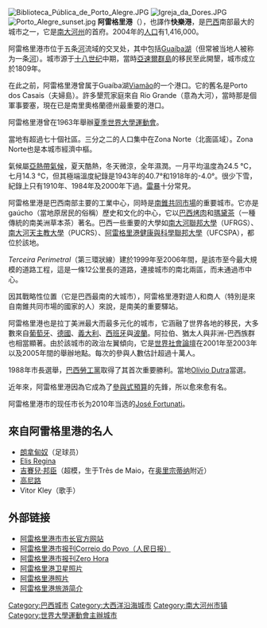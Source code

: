 {{Copy edit|time=2022-05-13T12:31:43+00:00}}
{{unreferenced|time=2019-11-13}}
{{noteTA
|1=zh:亞速爾;zh-tw:亞速;
|2=zh:南大河;zh-tw:南大河;
|3=zh-hans:罗纳尔迪尼奥;
}}
{{Infobox settlement
|name = 阿雷格里港
|native_name = Porto Alegre
|settlement_type = [[城市|城市]]
|official_name = O Município do Porto Alegre
|motto = Loyal and Valiant city of Porto Alegre
|image_skyline = Collage of Porto Alegre.png
|imagesize = 270px
|image_caption = 左上起：Usina do Gasômetro; the Laçador statue (symbol of the city); panoramic view of the port; Public Market; Monument to the [[Azorean_people|Azorean people]] with the Administrative Center of the State of Rio Grande do Sul.
|image_flag = Bandeira de Porto Alegre (RS).svg
|image_seal = Porto Alegre (RS) - Brasao .svg
|image_map = Locator map of Porto Alegre in Rio Grande do Sul.svg
|pushpin_map=Brazil
|pushpin_map_size=250
|pushpin_map_caption=阿雷格里港在巴西的位置
|coordinates_display = inline,title
|coordinates_region = BR
|subdivision_type = 國家
|subdivision_type1 = [[巴西行政區劃|州]]
|subdivision_type2 = [[Mesoregions_of_Brazil|Mesoregion]]
|subdivision_type3 = [[Microregions_of_Brazil|Microregion]]
|subdivision_name = {{BRA}}
|subdivision_name1 = [[南大河州|南大河州]]
|subdivision_name2 = [[Metropolitana_de_Porto_Alegre|Metropolitana de Porto Alegre]]
|subdivision_name3 = [[Porto_Alegre_(microregion)|Porto Alegre]]
|leader_title = [[市長|市長]]
|leader_name = José Fortunati（[[民主勞動黨_(巴西)|PDT]]）
|established_title = 成立
|established_date = 1772年3月26日
|area_footnotes =
|area_magnitude = 
|area_total_km2 = 496.827
|area_total_sq_mi =
|area_land_km2 =
|area_land_sq_mi =
|area_water_km2 =
|area_water_sq_mi =
|population_demonym= Porto-alegrenses
|population_as_of = 2010年
|population_total = 1,509,939（全國第10位） 
|population_footnotes = 
|population_density_km2 = 3039
|population_density_sq_mi =
|population_metro = 4,405,769（全國第4位）
|population_density_metro_km2 = 
|timezone = [[UTC|UTC-3]]
|utc_offset = -3
|timezone_DST = [[UTC|UTC-2]]
|utc_offset_DST = -2
|latd=30 |latm=01 |lats=59 |latNS=S |longd=51 |longm=13 |longs=48 |longEW=W
|elevation_footnotes =
|elevation_m = 10
|elevation_ft =
|area_code = +55 51
|postal_code_type = 邮政编码
|postal_code = 90000-000
|blank_name = 
|blank_info =
|website = [https://web.archive.org/web/20030624141434/http://portoalegre.rs.gov.br/ Porto Alegre, Rio Grande do Sul]
}}

[[File:Biblioteca_Pública_de_Porto_Alegre.JPG|thumb]]
[[File:Igreja_da_Dores.JPG|thumb]]
[[File:Porto_Alegre_sunset.jpg|thumb]]
'''阿雷格里港'''（{{lang-pt|Porto Alegre}}），也譯作'''快樂港'''，是[[巴西|巴西]]南部最大的城市之一，它是[[南大河州|南大河州]]的首府。2004年的[[人口|人口]]有1,416,000。<!---其中[[市区人口|市区人口]]为3,500,000，是巴西第四大的人口，也是[[南美洲|南美洲]]第十大的人口。--->

阿雷格里港市位于五条[[河|河]]流域的交叉处，其中包括[[Guaíba湖|Guaíba湖]]（但常被当地人被称为一条[[河|河]]）。城市源于[[十八世纪|十八世纪]]中期，當時[[亞速爾群島|亞速爾群島]]的移民至此開墾，城市成立於1809年。

在此之前，阿雷格里港曾属于Guaíba湖[[Viamão|Viamão]]的一个港口。它的舊名是Porto dos Casais（夫婦島）。許多墾荒家庭來自 Rio Grande（意為大河），當時那是個軍事要塞，現在已是南里奧格蘭德州最重要的港口。

阿雷格里港曾在1963年舉辦[[1963年夏季世界大學運動會|夏季世界大學運動會]]。

當地有超過七十個社區。三分之二的人口集中在Zona Norte（北面區域）。Zona Norte也是本城市經濟中樞。

氣候屬[[亞熱帶氣候|亞熱帶氣候]]，夏天酷熱，冬天微涼，全年濕潤。一月平均溫度為24.5 °C，七月14.3 °C，但其極端溫度紀錄是1943年的40.7°和1918年的-4.0°。很少下雪，紀錄上只有1910年、1984年及2000年下過。[[雷暴|雷暴]]十分常見。

阿雷格里港是巴西南部主要的工業中心，同時是[[南錐共同市場|南錐共同市場]]的重要城市。它亦是 gaúcho（當地原居民的俗稱）歷史和文化的中心，它以[[巴西烤肉|巴西烤肉]]和[[瑪黛茶|瑪黛茶]]（一種傳統的南美洲草本茶）著名。巴西一些重要的大學如[[南大河聯邦大學|南大河聯邦大學]]（UFRGS）、[[南大河天主教大學|南大河天主教大學]]（PUCRS）、[[阿雷格里港健康與科學聯邦大學|阿雷格里港健康與科學聯邦大學]]（UFCSPA），都位於該地。

''Terceira Perimetral''（第三環狀線）建於1999年至2006年間，是該市至今最大規模的道路工程，這是一條12公里長的道路，連接城市的南北兩區，而未通過市中心。

因其戰略性位置（它是巴西最南的大城市），阿雷格里港對遊人和商人（特別是來自南錐共同市場的國家的人）來說，是南美的重要驛站。

阿雷格里港也是拉丁美洲最大而最多元化的城市，它涵融了世界各地的移民，大多數來自[[葡萄牙|葡萄牙]]、[[德國|德國]]、[[義大利|義大利]]、[[西班牙|西班牙]]與[[波蘭|波蘭]]。阿拉伯、猶太人與非洲-巴西族群也相當顯著。由於該城市的政治左翼傾向，它是[[世界社會論壇|世界社會論壇]]在2001年至2003年以及2005年間的舉辦地點。每次的參與人數估計超過十萬人。

1988年市長選舉，[[巴西勞工黨|巴西勞工黨]]取得了其首次重要勝利。當地[[Olívio_Dutra|Olívio Dutra]]當選。

近年來，阿雷格里港因為它成為了[[參與式預算|參與式預算]]的先鋒，所以愈來愈有名。

阿雷格里港市的现任市长为2010年当选的[[José_Fortunati|José Fortunati]]。

== 來自阿雷格里港的名人 ==
* [[朗拿甸奴|朗拿甸奴]]（足球员）
* [[Elis_Regina|Elis Regina]]
* [[吉賽兒·邦臣|吉賽兒·邦臣]]（超模，生于Três de Maio，在[[奥里宗蒂纳|奥里宗蒂纳]]附近）
* [[高尼路|高尼路]]
* Vitor Kley（歌手）

== 外部链接 ==
{{commons category|Porto Alegre}}
* [https://web.archive.org/web/20030624141434/http://portoalegre.rs.gov.br/ 阿雷格里港市市长官方网站]{{pt icon}}
* [http://www.correiodopovo.com.br/ 阿雷格里港市报刊Correio do Povo（人民日报）] {{Wayback|url=http://www.correiodopovo.com.br/ |date=20210521104020 }}
* [http://www.zerohora.com.br 阿雷格里港市报刊Zero Hora] {{Wayback|url=http://www.zerohora.com.br/ |date=20080820002126 }}
* [http://maps.google.com/maps?q=porto+alegre&t=k&hl=en 阿雷格里港卫星照片] {{Wayback|url=http://maps.google.com/maps?q=porto+alegre&t=k&hl=en |date=20190713181544 }}
* [https://web.archive.org/web/20051212035542/http://www.wcams.com.br/ 阿雷格里港照片]
* [http://www.portoalegre.tur.br/ 阿雷格里港旅游简介] {{Wayback|url=http://www.portoalegre.tur.br/ |date=20140701190736 }}{{pt icon}}

{{南里約格朗德州市鎮}}
{{Authority control}}
{{DEFAULTSORT:Porto Alegre}}
[[Category:巴西城市|Category:巴西城市]]
[[Category:大西洋沿海城市|Category:大西洋沿海城市]]
[[Category:南大河州市镇|Category:南大河州市镇]]
[[Category:世界大學運動會主辦城市|Category:世界大學運動會主辦城市]]
